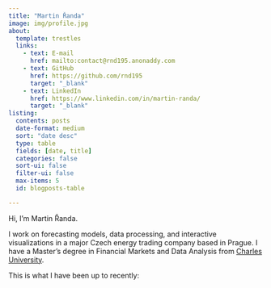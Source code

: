 ```yaml
---
title: "Martin Řanda"
image: img/profile.jpg
about:
  template: trestles
  links:
    - text: E-mail
      href: mailto:contact@rnd195.anonaddy.com
    - text: GitHub
      href: https://github.com/rnd195
      target: "_blank"
    - text: LinkedIn
      href: https://www.linkedin.com/in/martin-randa/
      target: "_blank"
listing:
  contents: posts
  date-format: medium
  sort: "date desc"
  type: table
  fields: [date, title]
  categories: false
  sort-ui: false
  filter-ui: false
  max-items: 5
  id: blogposts-table

---
```


Hi, I'm Martin Řanda.

I work on forecasting models, data processing, and interactive visualizations in a major Czech energy trading company based in Prague. I have a Master's degree in Financial Markets and Data Analysis from [Charles University](https://ies.fsv.cuni.cz/en).

This is what I have been up to recently:

::: {#blogposts-table}
:::

